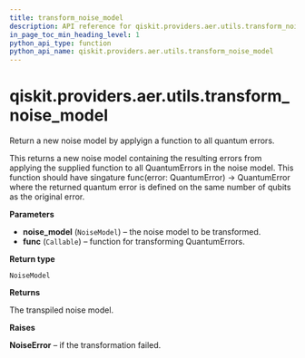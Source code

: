 ```yaml
---
title: transform_noise_model
description: API reference for qiskit.providers.aer.utils.transform_noise_model
in_page_toc_min_heading_level: 1
python_api_type: function
python_api_name: qiskit.providers.aer.utils.transform_noise_model
---
```


# qiskit.providers.aer.utils.transform\_noise\_model

<Function id="qiskit.providers.aer.utils.transform_noise_model" name="transform_noise_model" isDedicatedPage={true} github="https://github.com/qiskit/qiskit-aer/tree/stable/0.10/qiskit/providers/aer/utils/noise_transformation.py" signature="transform_noise_model(noise_model, func)">
  Return a new noise model by applyign a function to all quantum errors.

  This returns a new noise model containing the resulting errors from applying the supplied function to all QuantumErrors in the noise model. This function should have singature func(error: QuantumError) -> QuantumError where the returned quantum error is defined on the same number of qubits as the original error.

  **Parameters**

  *   **noise\_model** (`NoiseModel`) – the noise model to be transformed.
  *   **func** (`Callable`) – function for transforming QuantumErrors.

  **Return type**

  `NoiseModel`

  **Returns**

  The transpiled noise model.

  **Raises**

  **NoiseError** – if the transformation failed.
</Function>

